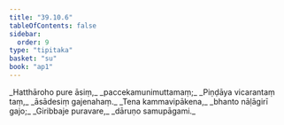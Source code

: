 ```yaml
---
title: "39.10.6"
tableOfContents: false
sidebar:
  order: 9
type: "tipitaka"
basket: "su"
book: "ap1"
---
```



<DynamicBreadcrumb />

<Division number="82" book="ap1">

<Paragraph number="4276" type="verses" book="ap1">
_Hatthāroho pure āsiṃ,_  
_paccekamunimuttamaṃ;_  
_Piṇḍāya vicarantaṃ taṃ,_  
_āsādesiṃ gajenahaṃ._  

</Paragraph>

</Division>
<Division number="83" book="ap1">

<Paragraph number="4277" type="verses" book="ap1">
_Tena kammavipākena,_  
_bhanto nāḷāgirī gajo;_  
_Giribbaje puravare,_  
_dāruṇo samupāgami._
</Paragraph>
</Division>